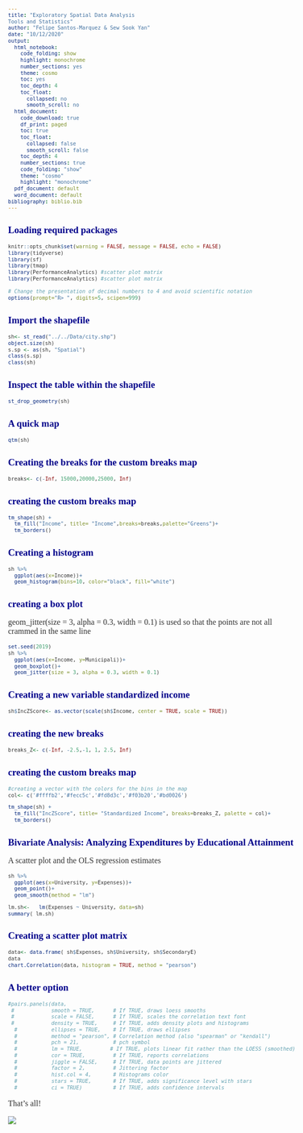 ```yaml
---
title: "Exploratory Spatial Data Analysis
Tools and Statistics"
author: "Felipe Santos-Marquez & Sew Sook Yan"
date: "10/12/2020"
output:
  html_notebook:
    code_folding: show
    highlight: monochrome
    number_sections: yes
    theme: cosmo
    toc: yes
    toc_depth: 4
    toc_float:
      collapsed: no
      smooth_scroll: no
  html_document:
    code_download: true
    df_print: paged
    toc: true
    toc_float:
      collapsed: false
      smooth_scroll: false
    toc_depth: 4
    number_sections: true
    code_folding: "show"
    theme: "cosmo"
    highlight: "monochrome"
  pdf_document: default
  word_document: default
bibliography: biblio.bib
---
```


<style>
h1.title {font-size: 18pt; color: DarkBlue;} 
body, h1, h2, h3, h4 {font-family: "Palatino", serif;}
body {font-size: 12pt;}
/* Headers */
h1,h2,h3,h4,h5,h6{font-size: 14pt; color: #00008B;}
body {color: #333333;}
a, a:hover {color: #8B3A62;}
pre {font-size: 12px;}
</style>

# Loading required packages

```r
knitr::opts_chunk$set(warning = FALSE, message = FALSE, echo = FALSE)
library(tidyverse)
library(sf)
library(tmap)
library(PerformanceAnalytics) #scatter plot matrix
library(PerformanceAnalytics) #scatter plot matrix
 
# Change the presentation of decimal numbers to 4 and avoid scientific notation
options(prompt="R> ", digits=5, scipen=999)
```


# Import the shapefile


```r
sh<- st_read("../../Data/city.shp")
object.size(sh)
s.sp <- as(sh, "Spatial")
class(s.sp)
class(sh)
```

## Inspect the table within the shapefile

```r
st_drop_geometry(sh)
```

## A quick map

```r
qtm(sh)
```
# Creating the breaks for the custom breaks map 

```r
breaks<- c(-Inf, 15000,20000,25000, Inf)
```

## creating the custom breaks map

```r
tm_shape(sh) +
  tm_fill("Income", title= "Income",breaks=breaks,palette="Greens")+
  tm_borders()
```


# Creating a histogram

```r
sh %>% 
  ggplot(aes(x=Income))+
  geom_histogram(bins=10, color="black", fill="white")
```


# creating a box plot

geom_jitter(size = 3, alpha = 0.3, width = 0.1) is used so that the points are not all crammed in the
same line

```r
set.seed(2019)
sh %>% 
  ggplot(aes(x=Income, y=Municipali))+
  geom_boxplot()+
  geom_jitter(size = 3, alpha = 0.3, width = 0.1)
```

# Creating a new variable standardized income

```r
sh$IncZScore<- as.vector(scale(sh$Income, center = TRUE, scale = TRUE))
```

## creating the new breaks

```r
breaks_Z<- c(-Inf, -2.5,-1, 1, 2.5, Inf)
```

## creating the custom breaks map

```r
#creating a vector with the colors for the bins in the map
col<- c('#ffffb2','#fecc5c','#fd8d3c','#f03b20','#bd0026')

tm_shape(sh) +
  tm_fill("IncZScore", title= "Standardized Income", breaks=breaks_Z, palette = col)+
  tm_borders()
```

# Bivariate Analysis: Analyzing Expenditures by Educational Attainment 

A scatter plot and the OLS regression estimates  

```r
sh %>% 
  ggplot(aes(x=University, y=Expenses))+
  geom_point()+
  geom_smooth(method = "lm")

lm.sh<-   lm(Expenses ~ University, data=sh)
summary( lm.sh)
```

# Creating a scatter plot matrix

```r
data<- data.frame( sh$Expenses, sh$University, sh$SecondaryE)
data
chart.Correlation(data, histogram = TRUE, method = "pearson")
```

## A better option 

```r
#pairs.panels(data,
 #            smooth = TRUE,      # If TRUE, draws loess smooths
 #            scale = FALSE,      # If TRUE, scales the correlation text font
 #            density = TRUE,     # If TRUE, adds density plots and histograms
  #           ellipses = TRUE,    # If TRUE, draws ellipses
  #           method = "pearson", # Correlation method (also "spearman" or "kendall")
  #           pch = 21,           # pch symbol
  #           lm = TRUE,         # If TRUE, plots linear fit rather than the LOESS (smoothed) fit
  #           cor = TRUE,         # If TRUE, reports correlations
  #           jiggle = FALSE,     # If TRUE, data points are jittered
  #           factor = 2,         # Jittering factor
  #           hist.col = 4,       # Histograms color
  #           stars = TRUE,       # If TRUE, adds significance level with stars
  #           ci = TRUE)          # If TRUE, adds confidence intervals


```

That's all!

![](https://media.giphy.com/media/xUOxf7XfmpxuSode1O/giphy.gif)





